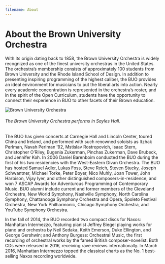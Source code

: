 ```yaml
---
filename: About
---
```

# About the Brown University Orchestra

With its origin dating back to 1858, the Brown University Orchestra is widely recognized as one of the finest university orchestras in the United States. The orchestra’s membership consists of approximately 100 students from Brown University and the Rhode Island School of Design. In addition to presenting inspiring programming of the highest caliber, the BUO provides an ideal environment for musicians to put the liberal arts into action. Nearly every academic concentration is represented in the orchestra’s roster, and in the spirit of the Open Curriculum, students have the opportunity to connect their experience in BUO to other facets of their Brown education. 

![Brown University Orchestra](images/uploads/buo-3.jpg)

###### The Brown University Orchestra performs in Sayles Hall.

The BUO has given concerts at Carnegie Hall and Lincoln Center, toured China and Ireland, and performed with such renowned soloists as Itzhak Perlman, Navah Perlman ’92, Mstislav Rostropovich, Isaac Stern, Christopher O’Riley, Eugenia Zukerman, Pinchas Zukerman, Dave Brubeck, and Jennifer Koh. In 2006 Daniel Barenboim conducted the BUO during the first of his two residencies with the West-Eastern Divan Orchestra. The BUO has hosted Samuel Adler, Lukas Foss, Steve Reich, Steven Stucky, Joseph Schwantner, Michael Torke, Peter Boyer, Nico Muhly, Joan Tower, John Harbison, Vijay Iyer, and other distinguished composers-in-residence, and won 7 ASCAP Awards for Adventurous Programming of Contemporary Music. BUO alumni include current and former members of the Cleveland Orchestra, New World Symphony, Nashville Symphony, North Carolina Symphony, Chattanooga Symphony Orchestra and Opera, Spoleto Festival Orchestra, New York Philharmonic, Chicago Symphony Orchestra, and YouTube Symphony Orchestra.

In the fall of 2014, the BUO recorded two compact discs for Naxos: Manhattan Intermezzo, featuring pianist Jeffrey Biegel playing works for piano and orchestra by Neil Sedaka, Keith Emerson, Duke Ellington, and George Gershwin; and Anthony Burgess: Orchestral Music, the first recording of orchestral works by the famed British composer-novelist. Both CDs were released in 2016, receiving rave reviews internationally. In March 2016, Manhattan Intermezzo topped the classical charts as the No. 1 best-selling Naxos recording worldwide.